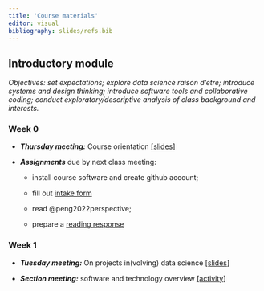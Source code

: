 ```yaml
---
title: 'Course materials'
editor: visual
bibliography: slides/refs.bib
---
```


## Introductory module

*Objectives: set expectations; explore data science raison d'etre; introduce systems and design thinking; introduce software tools and collaborative coding; conduct exploratory/descriptive analysis of class background and interests.*

### Week 0

-   ***Thursday meeting:*** Course orientation [\[slides](slides/week0-intro.qmd)\]

-   ***Assignments*** due by next class meeting:

    -   install course software and create github account;

    -   fill out [intake form](https://forms.gle/ZedC6ZMHi5KhsDNH7)

    -   read @peng2022perspective;

    -   prepare a [reading response](https://forms.gle/Vcj99WmwsxUbWLeu8)

### Week 1 {#sec-week-1}

-   ***Tuesday meeting:*** On projects in(volving) data science [\[slides](slides/week1-perspectives.qmd)\]

-   ***Section meeting:*** software and technology overview [\[activity](labs/lab1-setup/lab1-setup.qmd)\]

<!-- -   ***Thursday meeting:*** basic GitHub actions [\[activity](activities/github-basics.qmd)\] [\[slides](slides/week1-github.qmd)\] -->

<!-- -   ***Assignments*** due by next class meeting: -->

<!--     -   read [MDSR 9.1 and 9.2](https://mdsr-book.github.io/mdsr2e/ch-foundations.html#samples-and-populations) -->

<!--     -   prepare a [reading response](https://forms.gle/jAekx68c7ju4GYxL7) -->

<!-- ### Week 2 -->

<!-- -   ***Tuesday meeting:*** Introducing class intake survey data [\[slides](slides/week2-classdata.qmd)\] -->

<!-- -   ***Section meeting:*** tidyverse basics [\[activity](labs/lab2-tidyverse/lab2-tidyverse.qmd)\] -->

<!-- -   ***Thursday meeting:*** planning group work for analysis of survey data \[[slides](slides/week2-workshop.qmd)\] -->

<!-- -   ***Assignments:*** -->

<!--     -   first team assignment due Friday, October 14, 11:59 PM PST \[[accept via GH classroom here](https://classroom.github.com/a/d-4iOFtd)\] -->

<!-- ## Module 1: biomarker identification -->

<!-- *Objectives: introduce variable selection, classification, and multiple testing problems; discuss classification accuracy metrics and data partitioning; fit logistic regression and random forest classifiers in R; learn to implement multiple testing corrections for FDR control (Benjamini-Hochberg and Benjamini-Yekutieli); discuss selection via penalized estimation. Data from @hewitson2021blood .* -->

<!-- ### Week 3 -->

<!-- -   ***Tuesday meeting:*** introducing biomarker data; multiple testing \[[slides](slides/week3-biomarkers.qmd)\] -->

<!-- -   ***Section meeting:*** iteration strategies \[[activity](labs/lab3-iteration/lab3-iteration.qmd)\] -->

<!-- -   ***Thursday meeting:*** correlation analysis; random forests \[[slides](slides/week3-randomforest.qmd)\] \[[activity](activities/making-trees.qmd)\] -->

<!-- -   ***Assignments*** due by next class meeting: -->

<!--     -   read [MDSR 10.1 - 10.2](https://mdsr-book.github.io/mdsr2e/ch-modeling.html) -->

<!--     -   read @hewitson2021blood -->

<!--     -   prepare a [reading response](https://forms.gle/o4QYoPh8tCAYswLt7) -->

<!-- ### Week 4 -->

<!-- -   ***Tuesday meeting:*** random forests cont'd; logistic regression \[[slides](slides/week4-logistic.qmd)\] -->
<!-- -   ***Section meeting:*** logistic regression and classification metrics \[[activity](labs/lab4-logistic/lab4-logistic.qmd)\] -->
<!-- -   ***Thursday meeting:*** LASSO regularization \[[slides](slides/week4-lasso.qmd)\] -->
<!-- -   ***Assignments:*** -->
<!--     -   second group assignment due ***Friday, October 28, 11:59pm PST*** \[[accept via GH classroom](https://classroom.github.com/a/YmfzBeRn)\] \[[group assignments](https://docs.google.com/spreadsheets/d/1rkPDeIrd6zhFB7wnVpbU6HYs1aM1RGz9ulU6ypaQrwU/edit?usp=sharing)\] -->

<!-- ## Module 2: fraud claims -->

<!-- *Objectives: introduce NLP techniques for converting text to data and web scraping tools in R; discuss dimension reduction techniques; introduce multiclass classification; learn to process text, fit multinomial logistic regression models, and train neural networks in R.* -->

<!-- ### Week 5 -->

<!-- -   ***Tuesday meeting:*** data introduction and basic NLP techniques \[[slides](slides/week5-text.qmd)\] -->

<!-- -   ***Section meeting:*** string manipulation and text processing in R \[[activity](labs/lab5-text/lab5-text.qmd)\] -->

<!-- -   ***Thursday meeting:*** dimension reduction; multinomial logistic regression \[[slides](slides/week5-multinomial.qmd)\] \[[activity](activities/multinomial-logit.qmd)\] -->

<!-- -   Optional further reading: -->

<!--     -   MDSR [Ch. 19](https://mdsr-book.github.io/mdsr2e/ch-text.html) -->

<!--     -   @cambria2014jumping -->

<!--     -   @khan2010review -->

<!-- ### Week 6 -->

<!-- -   ***Tuesday meeting:*** feedforward neural networks \[[slides](slides/week6-nn.qmd)\] -->

<!-- -   ***Section meeting:*** fitting neural nets with keras \[[activity](labs/lab6-nn/lab6-nn.qmd)\] -->

<!-- -   ***Thursday meeting:*** assignment review and planning \[[slides](slides/week6-planning.qmd)\] -->

<!-- -   ***Assignments:*** -->

<!--     -   Midquarter assessments \[[form](https://forms.gle/v7xUk83EfxiFEKVS9)\] -->
<!--     -   Request winter add code \[[form](https://forms.gle/S8j2MPcnunU6Kzek9)\] -->
<!--     -   Read @emmert2020introductory (§1-5, §9) and prepare a [reading response](https://forms.gle/FSAStof9zNCLBM578) -->
<!--     -   third group assignment ***due Monday, November 14, 11:59pm PST*** \[[accept via GH classroom](https://classroom.github.com/a/jHAX1yAx)\] \[[group assignments](https://docs.google.com/spreadsheets/d/15hqIKKFG00LoFy1i0JBwSzZI3U66fKe9N3FDoH7pq2o/edit?usp=sharing)\] -->

<!-- -   Optional further reading: -->

<!--     -   @alzubaidi2021review -->

<!--     -   @Goodfellow-et-al-2016 Ch. 6 (advanced) -->

<!-- ## Module 3: soil temperatures -->

<!-- *Objectives: build a forecasting model; introduce concepts of spatial and temporal correlation; discuss function approximation and curve fitting with regression techniques; fit elementary time series models and regression with AR errors; spatial interpolation.* -->

<!-- ### Week 7 -->

<!-- -   ***Tuesday meeting:*** data introduction; function approximation using basis expansions \[[slides](slides/week7-curvefitting.qmd)\] -->

<!-- -   ***Section meeting:*** curve fitting \[[activity](labs/lab7-curvefitting/lab7-curvefitting.qmd)\] -->

<!-- -   ***Thursday meeting:*** temporal correlation; a forecasting model \[[slides](slides/week7-forecasting.qmd)\] -->

<!-- -   Optional further reading (available through UCSB library) -->

<!--     -   Sections 1.1, 1.2, and 2.3 in @shumway2017time -->
<!--     -   @perperoglou2019review -->

<!-- ### Week 8 -->

<!-- -   ***Tuesday meeting:*** spatial prediction \[[slides](slides/week8-spatial.qmd)\] -->

<!-- -   ***Section meeting:*** forecasting \[[activity](labs/lab8-forecasting/lab8-forecasting.qmd)\] -->

<!-- -   ***Thursday meeting:*** NO CLASS -->

<!-- -   Optional further reading: -->

<!--     -   8.1 -- 8.3 in @bivand2008applied -->

<!--     -   Ch. 12 in @dorman2022introduction [[link](http://132.72.155.230:3838/r/spatial-interpolation-of-point-data.html)] -->

<!-- ## Module 4: vignettes -->

<!-- *Objectives: learn independently about a method of choice and prepare a teaching vignette illustrating its use; create shared reference material potentially useful for project work.* -->

<!-- ### Week 9 -->

<!-- -   ***Tuesday meeting:*** discussion on results of claims module; vignette workshopping \[[slides](slides/week9-claimsresults.qmd)\] -->

<!-- -   ***Section meeting:*** NO SECTION MEETING (Thanksgiving) -->

<!-- -   ***Thursday meeting:*** NO CLASS (Thanksgiving) -->

<!-- -   ***Assignments:*** vignettes \[[guidelines](vignette-guidelines.qmd)\] -->

<!--     -   drafts due in class **Thursday, 12/1 2pm PST** -->

<!--     -   final version due **Thursday, 12/8 11:59pm PST** -->

<!-- ### Week 10 -->

<!-- -   ***Tuesday meeting:*** capstone project overviews \[[slides](slides/week10-projects.qmd)\] -->

<!-- -   ***Section meeting:*** office hours for vignette help -->

<!-- -   ***Thursday meeting:*** vignette presentation/exchange/feedback \[[feedback form](https://forms.gle/uxQUEJpJv6d6f3pD8)\] -->

<!-- -   ***Assignments*** due by Friday, 12/2***:*** -->

<!--     -   read [project abstracts](https://drive.google.com/drive/folders/15hOlgQYZs5VLHBICqIo0yupJiTogd-4q?usp=share_link) -->

<!--     -   fill out [preference form](https://forms.gle/iYpHQKwREGJCQJcz5) (will be active end of day 11/29) -->
